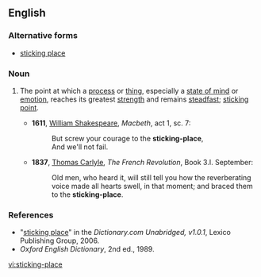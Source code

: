==English==

===Alternative forms===
*[[sticking place]]

===Noun===
{{en-noun}}

# {{context|idiom|dated}} The point at which a [[process]] or [[thing]], especially a [[state of mind]] or [[emotion]], reaches its greatest [[strength]] and remains [[steadfast]]; [[sticking point]].
#*'''1611''', [[w:William_Shakespeare|William Shakespeare]], ''Macbeth'', act 1, sc. 7:
#*:But screw your courage to the '''sticking-place''',
#*:And we'll not fail.
#*'''1837''', [[w:Thomas_Carlyle|Thomas Carlyle]], ''The French Revolution'', Book 3.I. September:
#*:Old men, who heard it, will still tell you how the reverberating voice made all hearts swell, in that moment; and braced them to the '''sticking-place'''.

===References===
*"[http://dictionary.reference.com/search?r=2&q=sticking%20place sticking place]" in the ''Dictionary.com Unabridged, v1.0.1'', Lexico Publishing Group, 2006.
*''Oxford English Dictionary'', 2nd ed., 1989.

[[vi:sticking-place]]